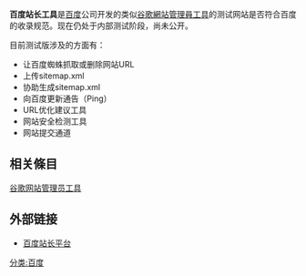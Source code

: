{{更新|条目所有内容|time=2020-04-11T07:52:48+00:00}}

'''百度站长工具'''是[[百度|百度]]公司开发的类似[[谷歌網站管理員工具|谷歌網站管理員工具]]的测试网站是否符合百度的收录规范。现在仍处于内部测试阶段，尚未公开。

目前测试版涉及的方面有：

* 让百度蜘蛛抓取或删除网站URL
* 上传sitemap.xml
* 协助生成sitemap.xml
* 向百度更新通告（Ping）
* URL优化建议工具
* 网站安全检测工具
* 网站提交通道

== 相关條目 ==
[[谷歌网站管理员工具|谷歌网站管理员工具]]

== 外部链接 ==
* [http://zhanzhang.baidu.com/ 百度站长平台] {{Wayback|url=http://zhanzhang.baidu.com/ |date=20150327144728 }}

{{Baiduproducts}}
{{website-stub}}
[[分类:百度|分类:百度]]